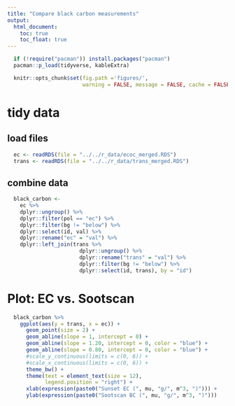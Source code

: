 ```yaml
---
title: "Compare black carbon measurements"
output:
  html_document:
    toc: true
    toc_float: true
---
```


```r
  if (!require("pacman")) install.packages("pacman")
  pacman::p_load(tidyverse, kableExtra)
```

```r
  knitr::opts_chunk$set(fig.path ='figures/',
                        warning = FALSE, message = FALSE, cache = FALSE)
```

# tidy data

## load files

```r
  ec <- readRDS(file = "../../r_data/ecoc_merged.RDS")
  trans <- readRDS(file = "../../r_data/trans_merged.RDS")
```

## combine data

```r
  black_carbon <-
    ec %>%
    dplyr::ungroup() %>%
    dplyr::filter(pol == "ec") %>%
    dplyr::filter(bg != "below") %>%
    dplyr::select(id, val) %>%
    dplyr::rename("ec" = "val") %>%
    dplyr::left_join(trans %>%
                       dplyr::ungroup() %>%
                       dplyr::rename("trans" = "val") %>%
                       dplyr::filter(bg != "below") %>%
                       dplyr::select(id, trans), by = "id")
```

# Plot: EC vs. Sootscan

```r
  black_carbon %>%
    ggplot(aes(y = trans, x = ec)) +
      geom_point(size = 2) +
      geom_abline(slope = 1, intercept = 0) +
      geom_abline(slope = 1.20, intercept = 0, color = "blue") +
      geom_abline(slope = 0.80, intercept = 0, color = "blue") +
      #scale_y_continuous(limits = c(0, 6)) +
      #scale_x_continuous(limits = c(0, 6)) +
      theme_bw() +
      theme(text = element_text(size = 12),
            legend.position = "right") +
      xlab(expression(paste0("Sunset EC (", mu, "g/", m^3, ")"))) +
      ylab(expression(paste0("Sootscan BC (", mu, "g/", m^3, ")")))
```